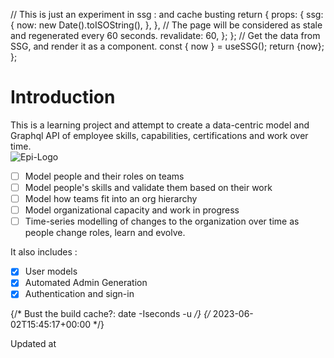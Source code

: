 
  //  This is just an experiment in ssg : and cache busting
  return {
    props: {
      ssg: {
        now: new Date().toISOString(),
      },
    },
    // The page will be considered as stale and regenerated every 60 seconds.
    revalidate: 60,
  };
};
  // Get the data from SSG, and render it as a component.
  const { now } = useSSG();
  return <span>{now}</span>;
};

# Introduction


<div style={{ display: "flex", alignItems: "center" }}>
  <div style={{ flex: 1 }}>
    This is a learning project and attempt to create a data-centric model and
    Graphql API of employee skills, capabilities, certifications and work over
    time.
  </div>
  <div style={{ flex: 1 }}>
    <Image src="/images/epi-logo.svg" alt="Epi-Logo" width={200} height={200} />
  </div>
</div>

- [ ] Model people and their roles on teams
- [ ] Model people's skills and validate them based on their work
- [ ] Model how teams fit into an org hierarchy
- [ ] Model organizational capacity and work in progress
- [ ] Time-series modelling of changes to the organization over time as people change roles, learn and evolve.

It also includes :

- [x] User models
- [x] Automated Admin Generation
- [x] Authentication and sign-in

{/* Bust the build cache?: date -Iseconds -u */}
{/* 2023-06-02T15:45:17+00:00 */}

<div
  style={{
    fontStyle: "italic",
    color: "gray",
    fontSize: "80%",
    marginTop: "4rem",
  }}
>
  Updated at <Now />
</div>
